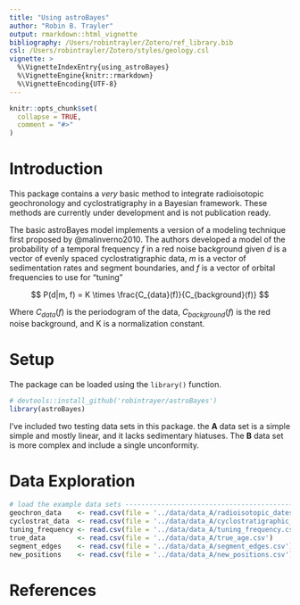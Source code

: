 ```yaml
---
title: "Using astroBayes"
author: "Robin B. Trayler"
output: rmarkdown::html_vignette
bibliography: /Users/robintrayler/Zotero/ref_library.bib
csl: /Users/robintrayler/Zotero/styles/geology.csl
vignette: >
  %\VignetteIndexEntry{using_astroBayes}
  %\VignetteEngine{knitr::rmarkdown}
  %\VignetteEncoding{UTF-8}
---
```


```r
knitr::opts_chunk$set(
  collapse = TRUE,
  comment = "#>"
)
```

# Introduction

This package contains a *very* basic method to integrate radioisotopic geochronology and cyclostratigraphy in a Bayesian framework. These methods are currently under development and is not publication ready.

The basic astroBayes model implements a version of a modeling technique first proposed by @malinverno2010. The authors developed a model of the probability of a temporal frequency $f$ in a red noise background given $d$ is a vector of evenly spaced cyclostratigraphic data, $m$ is a vector of sedimentation rates and segment boundaries, and $f$ is a vector of orbital frequencies to use for "tuning"

$$
P(d|m, f) = K \times \frac{C_{data}(f)}{C_{background}(f)}
$$

Where $C_{data}(f)$ is the periodogram of the data, $C_{background}(f)$ is the red noise background, and K is a normalization constant.

# Setup

The package can be loaded using the `library()` function.

```r
# devtools::install_github('robintrayer/astroBayes')
library(astroBayes)
```

I've included two testing data sets in this package. the **A** data set is a simple simple and mostly linear, and it lacks sedimentary hiatuses. The **B** data set is more complex and include a single unconformity.

# Data Exploration

```r
# load the example data sets --------------------------------------------------
geochron_data    <- read.csv(file = '../data/data_A/radioisotopic_dates.csv')
cyclostrat_data  <- read.csv(file = '../data/data_A/cyclostratigraphic_record.csv')
tuning_frequency <- read.csv(file = '../data/data_A/tuning_frequency.csv')
true_data        <- read.csv(file = '../data/data_A/true_age.csv')
segment_edges    <- read.csv(file = '../data/data_A/segment_edges.csv')
new_positions    <- read.csv(file = '../data/data_A/new_positions.csv')
```

# References

::: {#refs}
:::
